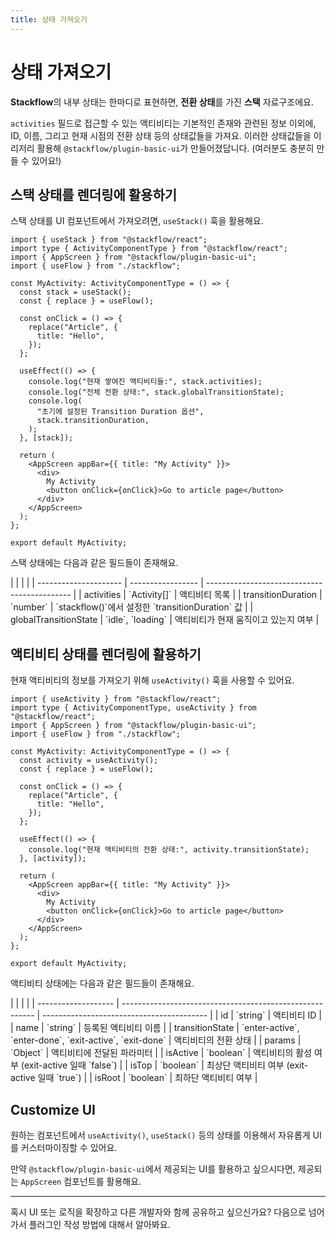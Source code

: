 ```yaml
---
title: 상태 가져오기
---
```



# 상태 가져오기

**Stackflow**의 내부 상태는 한마디로 표현하면, **전환 상태**를 가진 **스택** 자료구조에요.

<TransitioningStackDiagram lang="ko" />

`activities` 필드로 접근할 수 있는 액티비티는 기본적인 존재와 관련된 정보 이외에, ID, 이름, 그리고 현재 시점의 전환 상태 등의 상태값들을 가져요. 이러한 상태값들을 이리저리 활용해 `@stackflow/plugin-basic-ui`가 만들어졌답니다. (여러분도 충분히 만들 수 있어요!)

## 스택 상태를 렌더링에 활용하기

스택 상태를 UI 컴포넌트에서 가져오려면, `useStack()` 훅을 활용해요.

```tsx showLineNumbers filename="MyActivity.tsx" copy
import { useStack } from "@stackflow/react";
import type { ActivityComponentType } from "@stackflow/react";
import { AppScreen } from "@stackflow/plugin-basic-ui";
import { useFlow } from "./stackflow";

const MyActivity: ActivityComponentType = () => {
  const stack = useStack();
  const { replace } = useFlow();

  const onClick = () => {
    replace("Article", {
      title: "Hello",
    });
  };

  useEffect(() => {
    console.log("현재 쌓여진 액티비티들:", stack.activities);
    console.log("전체 전환 상태:", stack.globalTransitionState);
    console.log(
      "초기에 설정된 Transition Duration 옵션",
      stack.transitionDuration,
    );
  }, [stack]);

  return (
    <AppScreen appBar={{ title: "My Activity" }}>
      <div>
        My Activity
        <button onClick={onClick}>Go to article page</button>
      </div>
    </AppScreen>
  );
};

export default MyActivity;
```

스택 상태에는 다음과 같은 필드들이 존재해요.

<APITable>
|                       |                   |                                              |
| --------------------- | ----------------- | -------------------------------------------- |
| activities            | `Activity[]`      | 액티비티 목록                                    |
| transitionDuration    | `number`          | `stackflow()`에서 설정한 `transitionDuration` 값 |
| globalTransitionState | `idle`, `loading` | 액티비티가 현재 움직이고 있는지 여부                   |
</APITable>

## 액티비티 상태를 렌더링에 활용하기

현재 액티비티의 정보를 가져오기 위해 `useActivity()` 훅을 사용할 수 있어요.

```tsx showLineNumbers filename="MyActivity.tsx" copy
import { useActivity } from "@stackflow/react";
import type { ActivityComponentType, useActivity } from "@stackflow/react";
import { AppScreen } from "@stackflow/plugin-basic-ui";
import { useFlow } from "./stackflow";

const MyActivity: ActivityComponentType = () => {
  const activity = useActivity();
  const { replace } = useFlow();

  const onClick = () => {
    replace("Article", {
      title: "Hello",
    });
  };

  useEffect(() => {
    console.log("현재 액티비티의 전환 상태:", activity.transitionState);
  }, [activity]);

  return (
    <AppScreen appBar={{ title: "My Activity" }}>
      <div>
        My Activity
        <button onClick={onClick}>Go to article page</button>
      </div>
    </AppScreen>
  );
};

export default MyActivity;
```

액티비티 상태에는 다음과 같은 필드들이 존재해요.

<APITable>
|                     |                                                          |                                           |
| ------------------- | -------------------------------------------------------- | ----------------------------------------- |
| id                  | `string`                                                 | 액티비티 ID                                 |
| name                | `string`                                                 | 등록된 액티비티 이름                           |
| transitionState     | `enter-active`, `enter-done`, `exit-active`, `exit-done` | 액티비티의 전환 상태                           |
| params              | `Object`                                                 | 액티비티에 전달된 파라미터                       |
| isActive            | `boolean`                                                | 액티비티의 활성 여부 (exit-active 일때 `false`)  |
| isTop               | `boolean`                                                | 최상단 액티비티 여부 (exit-active 일때 `true`)   |
| isRoot              | `boolean`                                                | 최하단 액티비티 여부                            |
</APITable>

## Customize UI

원하는 컴포넌트에서 `useActivity()`, `useStack()` 등의 상태를 이용해서 자유롭게 UI를 커스터마이징할 수 있어요.

만약 `@stackflow/plugin-basic-ui`에서 제공되는 UI를 활용하고 싶으시다면, 제공되는 `AppScreen` 컴포넌트를 활용해요.

---

혹시 UI 또는 로직을 확장하고 다른 개발자와 함께 공유하고 싶으신가요? 다음으로 넘어가서 플러그인 작성 방법에 대해서 알아봐요.